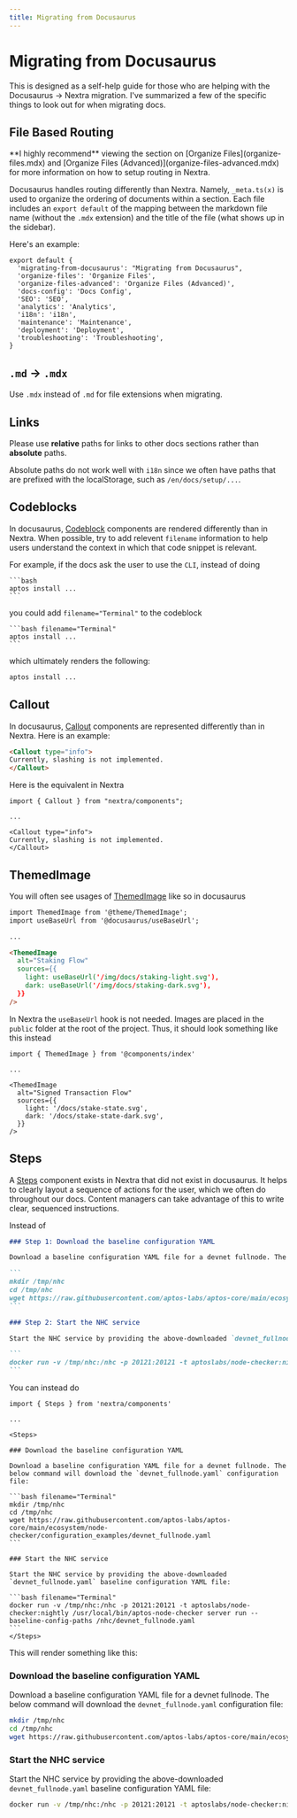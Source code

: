 ```yaml
---
title: Migrating from Docusaurus
---
```



# Migrating from Docusaurus

This is designed as a self-help guide for those who are helping with the Docusaurus -> Nextra 
migration. I've summarized a few of the specific things to look out for when migrating docs.

## File Based Routing

<Callout>
**I highly recommend** viewing the section on [Organize Files](organize-files.mdx) and 
[Organize Files (Advanced)](organize-files-advanced.mdx) for more information
on how to setup routing in Nextra.
</Callout>

Docusaurus handles routing differently than Nextra. Namely, `_meta.ts(x)` is used to organize
the ordering of documents within a section. Each file includes an `export default` of the
mapping between the markdown file name (without the `.mdx` extension) and the title of the 
file (what shows up in the sidebar).

Here's an example:

```tsx filename="_meta.tsx"
export default {
  'migrating-from-docusaurus': "Migrating from Docusaurus",
  'organize-files': 'Organize Files',
  'organize-files-advanced': 'Organize Files (Advanced)',
  'docs-config': 'Docs Config',
  'SEO': 'SEO',
  'analytics': 'Analytics',
  'i18n': 'i18n',
  'maintenance': 'Maintenance',
  'deployment': 'Deployment',
  'troubleshooting': 'Troubleshooting',
}
```

## `.md` -> `.mdx`

Use `.mdx` instead of `.md` for file extensions when migrating.

## Links

Please use **relative** paths for links to other docs sections rather than **absolute** paths.

Absolute paths do not work well with `i18n` since we often have paths that are prefixed with the
localStorage, such as `/en/docs/setup/...`. 

## Codeblocks

In docusaurus, [Codeblock](../components/codeblock.mdx) components are rendered differently 
than in Nextra. When possible, try to add relevent `filename` information to help users understand
the context in which that code snippet is relevant.

For example, if the docs ask the user to use the `CLI`, instead of doing

````text
```bash
aptos install ...
```
````

you could add `filename="Terminal"` to the codeblock

````text
```bash filename="Terminal"
aptos install ...
```
````

which ultimately renders the following:

```bash filename="Terminal"
aptos install ...
```

## Callout

In docusaurus, [Callout](../components/callout.mdx) components are represented 
differently than in Nextra. Here is an example:

```md filename="staking.md"
<Callout type="info">
Currently, slashing is not implemented.
</Callout>
```

Here is the equivalent in Nextra

```mdx filename="staking.mdx"
import { Callout } from "nextra/components";

...

<Callout type="info">
Currently, slashing is not implemented.
</Callout>
```

## ThemedImage

You will often see usages of [ThemedImage](../components/themed-image.mdx) like so in docusaurus


```md filename="staking.md"
import ThemedImage from '@theme/ThemedImage';
import useBaseUrl from '@docusaurus/useBaseUrl';

...

<ThemedImage
  alt="Staking Flow"
  sources={{
    light: useBaseUrl('/img/docs/staking-light.svg'),
    dark: useBaseUrl('/img/docs/staking-dark.svg'),
  }}
/>
```

In Nextra the `useBaseUrl` hook is not needed. Images are placed in the `public` folder at the root
of the project. Thus, it should look something like this instead

```mdx filename="staking.mdx"
import { ThemedImage } from '@components/index'

...

<ThemedImage
  alt="Signed Transaction Flow"
  sources={{
    light: '/docs/stake-state.svg',
    dark: '/docs/stake-state-dark.svg',
  }}
/>
```

## Steps

A [Steps](../components/steps.mdx) component exists in Nextra that did not exist in docusaurus.
It helps to clearly layout a sequence of actions for the user, which we often
do throughout our docs. Content managers can take advantage of this to write clear, 
sequenced instructions.

Instead of

````md filename="node-health-checker.md"
### Step 1: Download the baseline configuration YAML

Download a baseline configuration YAML file for a devnet fullnode. The below command will download the `devnet_fullnode.yaml` configuration file:

```
mkdir /tmp/nhc
cd /tmp/nhc
wget https://raw.githubusercontent.com/aptos-labs/aptos-core/main/ecosystem/node-checker/configuration_examples/devnet_fullnode.yaml
```

### Step 2: Start the NHC service

Start the NHC service by providing the above-downloaded `devnet_fullnode.yaml` baseline configuration YAML file:

```
docker run -v /tmp/nhc:/nhc -p 20121:20121 -t aptoslabs/node-checker:nightly /usr/local/bin/aptos-node-checker server run --baseline-config-paths /nhc/devnet_fullnode.yaml
```
````

You can instead do

````mdx filename="node-health-checker.mdx"
import { Steps } from 'nextra/components'

...

<Steps>

### Download the baseline configuration YAML

Download a baseline configuration YAML file for a devnet fullnode. The below command will download the `devnet_fullnode.yaml` configuration file:

```bash filename="Terminal"
mkdir /tmp/nhc
cd /tmp/nhc
wget https://raw.githubusercontent.com/aptos-labs/aptos-core/main/ecosystem/node-checker/configuration_examples/devnet_fullnode.yaml
```

### Start the NHC service

Start the NHC service by providing the above-downloaded `devnet_fullnode.yaml` baseline configuration YAML file:

```bash filename="Terminal"
docker run -v /tmp/nhc:/nhc -p 20121:20121 -t aptoslabs/node-checker:nightly /usr/local/bin/aptos-node-checker server run --baseline-config-paths /nhc/devnet_fullnode.yaml
```
</Steps>
````

This will render something like this:

<Steps>

### Download the baseline configuration YAML

Download a baseline configuration YAML file for a devnet fullnode. The below command will download the `devnet_fullnode.yaml` configuration file:

```bash filename="Terminal"
mkdir /tmp/nhc
cd /tmp/nhc
wget https://raw.githubusercontent.com/aptos-labs/aptos-core/main/ecosystem/node-checker/configuration_examples/devnet_fullnode.yaml
```

### Start the NHC service

Start the NHC service by providing the above-downloaded `devnet_fullnode.yaml` baseline configuration YAML file:

```bash filename="Terminal"
docker run -v /tmp/nhc:/nhc -p 20121:20121 -t aptoslabs/node-checker:nightly /usr/local/bin/aptos-node-checker server run --baseline-config-paths /nhc/devnet_fullnode.yaml
```
</Steps>
